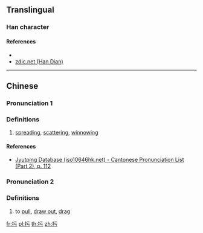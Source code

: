 {{character info/new}}
==Translingual==

===Han character===
{{Han char|rn=64|rad=手|as=03|sn=6|four=|canj=QMMS|ids=⿰扌亏}}

====References====
* {{Han ref|kx=0418.010|dkj=11800|dj=0764.170|hdz=31829.020|uh=625D|ud=25181}}
* [http://www.zdic.net/z/1a/js/625D.htm zdic.net (Han Dian)]

----

==Chinese==
{{zh-forms}}

===Pronunciation 1===
{{zh-pron
|m=kū
|c=fu1
|mc=y
|oc=y
|ma=
|cat=v
}}

===Definitions===
{{zh-hanzi}}

# {{lb|zh|agriculture}} [[spread]]ing, [[scatter]]ing, [[winnow]]ing

====References====
* {{qualifier|Cantonese}} [http://www.iso10646hk.net/jp/document/download.jsp Jyutping Database (iso10646hk.net) - Cantonese Pronunciation List (Part 2), p. 112]

===Pronunciation 2===
{{zh-pron
|m=yū,wū
|c=
|ma=
|cat=v
}}

===Definitions===
{{zh-hanzi}}

# to [[pull]], [[draw out]], [[drag]]

[[fr:扝]]
[[pl:扝]]
[[th:扝]]
[[zh:扝]]